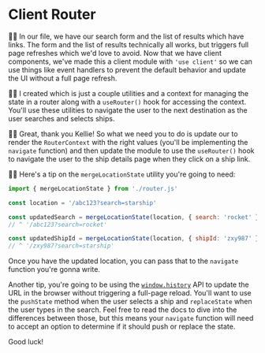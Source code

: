 # Client Router

👨‍💼 In our <InlineFile file="ui/ship-search.js" /> file, we have our search form
and the list of results which have links. The form and the list of results
technically all works, but triggers full page refreshes which we'd love to
avoid. Now that we have client components, we've made this a client module with
`'use client'` so we can use things like event handlers to prevent the default
behavior and update the UI without a full page refresh.

🧝‍♂️ I created <InlineFile file="ui/router.js" /> which is just a couple
utilities and a context for managing the state in a router along with a
`useRouter()` hook for accessing the context. You'll use these utilities to
navigate the user to the next destination as the user searches and selects
ships.

👨‍💼 Great, thank you Kellie! So what we need you to do is update
our <InlineFile file="ui/index.js" /> to render the `RouterContext`
with the right values (you'll be implementing the `navigate` function) and then
update the <InlineFile file="ui/ship-search.js" /> module to use the
`useRouter()` hook to navigate the user to the ship details page when they click
on a ship link.

🧝‍♂️ Here's a tip on the `mergeLocationState` utility you're going to need:

```js
import { mergeLocationState } from './router.js'

const location = '/abc123?search=starship'

const updatedSearch = mergeLocationState(location, { search: 'rocket' })
// ^ '/abc123?search=rocket'

const updatedShipId = mergeLocationState(location, { shipId: 'zxy987' })
// ^ '/zxy987?search=starship'
```

Once you have the updated location, you can pass that to the `navigate` function
you're gonna write.

Another tip, you're going to be using the
[`window.history`](https://developer.mozilla.org/en-US/docs/Web/API/History) API
to update the URL in the browser without triggering a full-page reload. You'll
want to use the `pushState` method when the user selects a ship and
`replaceState` when the user types in the search. Feel free to read the docs to
dive into the differences between those, but this means your `navigate` function
will need to accept an option to determine if it should push or replace the
state.

Good luck!
